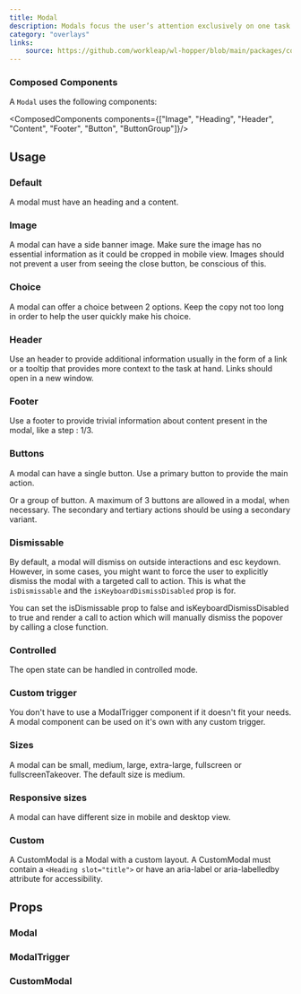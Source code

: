 ```yaml
---
title: Modal
description: Modals focus the user’s attention exclusively on one task or piece of information via a window that sits on top of the page content.
category: "overlays"
links:
    source: https://github.com/workleap/wl-hopper/blob/main/packages/components/src/modal/src/Modal.tsx
---
```


<Example src="modal/docs/preview" isOpen />

### Composed Components

A `Modal` uses the following components:

<ComposedComponents components={["Image", "Heading", "Header", "Content", "Footer", "Button", "ButtonGroup"]}/>

## Usage

### Default

A modal must have an heading and a content.

<Example src="modal/docs/default" />

### Image

A modal can have a side banner image. Make sure the image has no essential information as it could be cropped in mobile view. Images should not prevent a user from seeing the close button, be conscious of this.

<Example src="modal/docs/image" />

### Choice

A modal can offer a choice between 2 options. Keep the copy not too long in order to help the user quickly make his choice.

<Example src="modal/docs/choice" />

### Header

Use an header to provide additional information usually in the form of a link or a tooltip that provides more context to the task at hand. Links should open in a new window.

<Example src="modal/docs/header" />

### Footer

Use a footer to provide trivial information about content present in the modal, like a step : 1/3.

<Example src="modal/docs/footer" />

### Buttons

A modal can have a single button. Use a primary button to provide the main action.

<Example src="modal/docs/button" />

Or a group of button. A maximum of 3 buttons are allowed in a modal, when necessary. The secondary and tertiary actions should be using a secondary variant.

<Example src="modal/docs/button-group" />

### Dismissable

By default, a modal will dismiss on outside interactions and esc keydown. However, in some cases, you might want to force the user to explicitly dismiss the modal with a targeted call to action.
This is what the `isDismissable` and the `isKeyboardDismissDisabled` prop is for.

You can set the isDismissable prop to false and isKeyboardDismissDisabled to true and render a call to action which will manually dismiss the popover by calling a close function.

<Example src="modal/docs/dismissable" />

### Controlled

The open state can be handled in controlled mode.

<Example src="modal/docs/controlled" />

### Custom trigger

You don't have to use a ModalTrigger component if it doesn't fit your needs. A modal component can be used on it's own with any custom trigger.

<Example src="modal/docs/custom-trigger" />

### Sizes

A modal can be small, medium, large, extra-large, fullscreen or fullscreenTakeover. The default size is medium.

<Example src="modal/docs/sizes" />

### Responsive sizes

A modal can have different size in mobile and desktop view.

<Example src="modal/docs/responsive-sizes" />

### Custom

A CustomModal is a Modal with a custom layout. A CustomModal must contain a `<Heading slot="title">` or have an aria-label or aria-labelledby attribute for accessibility.

<Example src="modal/docs/custom" />

## Props

### Modal

<PropTable component="Modal" />

### ModalTrigger

<PropTable component="ModalTrigger" />

### CustomModal

<PropTable component="CustomModal" />
